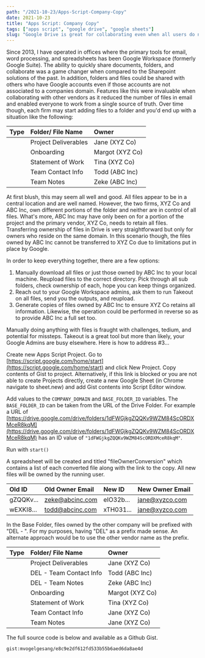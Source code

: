 ```yaml
---
path: "/2021-10-23/Apps-Script-Company-Copy"
date: 2021-10-23
title: "Apps Script: Company Copy"
tags: ["apps script", "google drive", "google sheets"]
slug: "Google Drive is great for collaborating even when all users do not belong to the same organization. However, taking ownership of files that were created by disparate organizations presents challenges within Drive. This utility provides a simple way to copy files into a companies domain and retain ownership."
---
```


Since 2013, I have operated in offices where the primary tools for email, word processing, and spreadsheets has been Google Workspace (formerly Google Suite). The ability to quickly share documents, folders, and collaborate was a game changer when compared to the Sharepoint solutions of the past. In addition, folders and files could be shared with others who have Google accounts even if those accounts are not associated to a companies domain. Features like this were invaluable when collaborating with other vendors as it reduced the number of files in email and enabled everyone to work from a single source of truth. Over time though, each firm may start adding files to a folder and you'd end up with a situation like the following:

| Type                                                                      | Folder/ File Name    | Owner           |
| :------------------------------------------------------------------------ | :------------------- | :-------------- |
| <FontAwesomeIcon icon="folder"  size="2x" className="text-gray-50" />     | Project Deliverables | Jane (XYZ Co)   |
| <FontAwesomeIcon icon="file-alt"  size="2x" className="text-gray-50"/>    | Onboarding           | Margot (XYZ Co) |
| <FontAwesomeIcon icon="file-alt" size="2x"  className="text-gray-50"/>    | Statement of Work    | Tina (XYZ Co)   |
| <FontAwesomeIcon icon="file-excel"  size="2x" className="text-gray-50" /> | Team Contact Info    | Todd (ABC Inc)  |
| <FontAwesomeIcon icon="file-alt"  size="2x" className="text-gray-50" />   | Team Notes           | Zeke (ABC Inc)  |

At first blush, this may seem all well and good. All files appear to be in a central location and are well named. However, the two firms, XYZ Co and ABC Inc, own different portions of the folder and neither are in control of all files. What's more, ABC Inc may have only been on for a portion of the project and the primary vendor, XYZ Co, needs to retain all files. Transferring ownership of files in Drive is very straightforward but only for owners who reside on the same domain. In this scenario though, the files owned by ABC Inc cannot be transferred to XYZ Co due to limitations put in place by Google.

In order to keep everything together, there are a few options:

1. Manually download all files or just those owned by ABC Inc to your local machine. Reupload files to the correct directory. Pick through all sub folders, check ownership of each, hope you can keep things organized.
1. Reach out to your Google Workspace admins, ask them to run Takeout on all files, send you the outputs, and reupload.
1. Generate copies of files owned by ABC Inc to ensure XYZ Co retains all information. Likewise, the operation could be performed in reverse so as to provide ABC Inc a full set too.

Manually doing anything with files is fraught with challenges, tedium, and potential for missteps. Takeout is a great tool but more than likely, your Google Admins are busy elsewhere. Here is how to address #3...

Create new Apps Script Project. Go to [https://script.google.com/home/start](https://script.google.com/home/start) and click New Project. Copy contents of Gist to project. Alternatively, if this link is blocked or you are not able to create Projects directly, create a new Google Sheet (in Chrome navigate to sheet.new) and add Gist contents into Script Editor window.

Add values to the `COMPANY_DOMAIN` and `BASE_FOLDER_ID` variables. The `BASE_FOLDER_ID` can be taken from the URL of the Drive Folder. For example a URL of [https://drive.google.com/drive/folders/1dFWGjkgZQQKv9WZM84ScORDXMceR8kqM](https://drive.google.com/drive/folders/1dFWGjkgZQQKv9WZM84ScORDXMceR8kqM) has an ID value of `"1dFWGjkgZQQKv9WZM84ScORDXMceR8kqM"`.

Run with `start()`

A spreadsheet will be created and titled "fileOwnerConversion" which contains a list of each converted file along with the link to the copy. All new files will be owned by the running user.

| Old ID    | Old Owner Email | New ID    | New Owner Email |
| :-------- | :-------------- | :-------- | :-------------- |
| gZQQKv... | zeke@abcinc.com | eIO32b... | jane@xyzco.com  |
| wEXKI8... | todd@abcinc.com | xTH031... | jane@xyzco.com  |

In the Base Folder, files owned by the other company will be prefixed with "DEL - ". For my purposes, having "DEL" as a prefix made sense. An alternate approach would be to use the other vendor name as the prefix.

| Type                                                                     | Folder/ File Name       | Owner           |
| :----------------------------------------------------------------------- | :---------------------- | :-------------- |
| <FontAwesomeIcon icon="folder" size="2x" className="text-gray-50" />     | Project Deliverables    | Jane (XYZ Co)   |
| <FontAwesomeIcon icon="file-excel" size="2x" className="text-gray-50" /> | DEL - Team Contact Info | Todd (ABC Inc)  |
| <FontAwesomeIcon icon="file-alt" size="2x" className="text-gray-50" />   | DEL - Team Notes        | Zeke (ABC Inc)  |
| <FontAwesomeIcon icon="file-alt" size="2x" className="text-gray-50" />   | Onboarding              | Margot (XYZ Co) |
| <FontAwesomeIcon icon="file-alt" size="2x" className="text-gray-50" />   | Statement of Work       | Tina (XYZ Co)   |
| <FontAwesomeIcon icon="file-excel" size="2x" className="text-gray-50" /> | Team Contact Info       | Jane (XYZ Co)   |
| <FontAwesomeIcon icon="file-alt" size="2x" className="text-gray-50" />   | Team Notes              | Jane (XYZ Co)   |

The full source code is below and available as a Github Gist.

`gist:mvogelgesang/e8c9e2df612fd533b55b6aed6da8ae4d`
